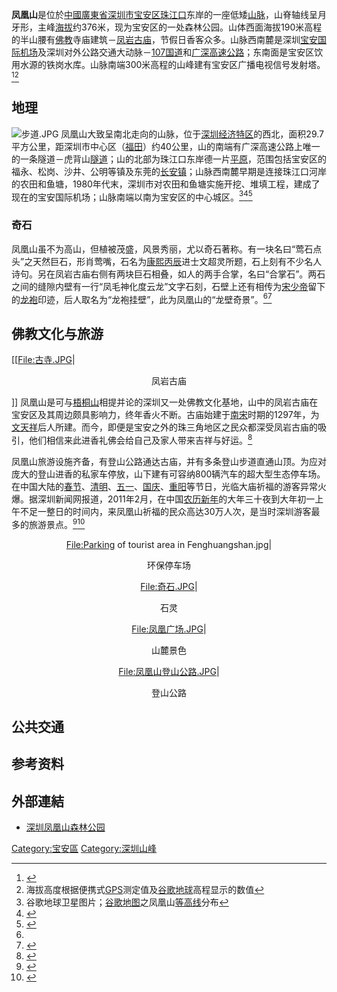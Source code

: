 {{otheruses|鳳凰山}}
{{Infobox Mountain
| table_width =
| Name             = 凤凰山
| other_name =
| native_name =
| Photo            = Fenghuang Mountain, March 2011.jpg
| Photo size       = <!--照片大小-->
| photo_alt =
| Caption          = 凤凰山主峰（左峰）
| Elevation        = {{Convert|376|m|ft|0|link=on}}
| elevation_ref =
| Prominence       = <!--相對高度-->
| prominence_ref =
| Parent peak      = 
| Listing          = 
| Translation      = 
| Language         = 
| Pronunciation    = 
| pushpin_map      = China Guangdong
| pushpin_label_position = <!-- 圖標文字位置：left, right, top, bottom, none -->
| pushpin_map_caption    = 凤凰山的位置
| pushpin_mapsize        = <!--純數字，請勿加px-->
| label =
| map_relief = <!-- 如果不想使用Location map的地形圖，填map_relief=0 -->
| latd=22 |latm=40|lats=16|latNS=N
| longd=113|longm=50|longs=53|longEW=E
| coord_type = <!--用於Template:Infobox coord，如果留空，預設為mountain-->
| region = <!--用於Template:Infobox coord-->
| display = <!--用於Template:Infobox coord，如果留空，預設為inline,title -->
| Location         ={{flagicon|China}}[[中华人民共和国|中华人民共和国]]<br>[[广东省|广东省]][[深圳市|深圳市]][[宝安区|宝安区]]
| Range            = <!--山脈-->
| Grid_ref_UK      = 
| Grid_ref_Ireland = 
| Coordinates      = {{coord|22|40|16|N|113|50|53|E|type:mountain}}
| coordinates_ref  = 
| Topographic map  = <!--地形圖-->
| Type             = <!--類別-->
| Age              = <!--年齡-->
| Volcanic_Arc/Belt= 
| Last eruption    = <!--最近噴發-->
| First ascent     = <!--首次登頂-->
| Easiest route    = 鳳凰山登山公路、山谷登山步道
}}

'''凤凰山'''是位於[[中國|中國]][[廣東省|廣東省]][[深圳市|深圳市]][[宝安区|宝安区]][[珠江口|珠江口]]东岸的一座低矮[[山脉|山脉]]，山脊轴线呈月牙形，主峰[[海拔|海拔]]约376米，现为宝安区的一处森林公园。山体西面海拔190米高程的半山腰有[[佛教|佛教]]寺庙建筑－[[凤岩古庙|凤岩古庙]]，节假日香客众多。山脉西南麓是深圳[[宝安国际机场|宝安国际机场]]及深圳对外公路交通大动脉－[[107国道|107国道]]和[[广深高速公路|广深高速公路]]；东南面是宝安区饮用水源的铁岗水库。山脉南端300米高程的山峰建有宝安区广播电视信号发射塔。<ref>{{cite web| url =http://www.gdf.gov.cn/index.php?controller=front&action=view&id=10012271| title =深圳沿着绿道走进凤凰山| publisher =[[中华人民共和国|中国]]广东省林业局| accessdate =2011-02-15| archive-url =https://web.archive.org/web/20110109012626/http://www.gdf.gov.cn/index.php?controller=front&action=view&id=10012271| archive-date =2011-01-09| dead-url =yes}}</ref><ref>海拔高度根据便携式[[GPS|GPS]]测定值及[[谷歌地球|谷歌地球]]高程显示的数值</ref>

==地理==
[[File:步道.JPG|thumb]]
凤凰山大致呈南北走向的山脉，位于[[深圳经济特区|深圳经济特区]]的西北，面积29.7平方公里，距深圳市中心区（[[福田区|福田]]）约40公里，山的南端有广深高速公路上唯一的一条隧道－虎背山[[隧道|隧道]]；山的北部为珠江口东岸德一片[[平原|平原]]，范围包括宝安区的福永、松岗、沙井、公明等镇及东莞的[[长安镇|长安镇]]；山脉西南麓早期是连接珠江口河岸的农田和鱼塘，1980年代末，深圳市对农田和鱼塘实施开挖、堆填工程，建成了现在的宝安国际机场；山脉南端以南为宝安区的中心城区。<ref>谷歌地球卫星图片；[[谷歌地图|谷歌地图]]之凤凰山[[等高线|等高线]]分布</ref><ref name="深圳凤凰山简介">{{cite web| url =http://www.sz-fhs.com/about.asp| title =深圳凤凰山简介| publisher =凤凰山森林公园| accessdate =2011-02-15}}{{dead link|date=2018年2月 |bot=InternetArchiveBot |fix-attempted=yes }}</ref><ref>{{cite web| url =http://www.caac.gov.cn/D1/60ZNQD/JZMH/200907/t20090730_27033.html| title =深快速发展的深圳机场| publisher =中国民用航空局| accessdate =2011-02-16| deadurl =yes| archiveurl =https://web.archive.org/web/20150405002459/http://www.caac.gov.cn/D1/60ZNQD/JZMH/200907/t20090730_27033.html| archivedate =2015-04-05}}</ref>

===奇石===
凤凰山虽不为高山，但植被茂盛，风景秀丽，尤以奇石著称。有一块名曰“莺石点头”之天然巨石，形肖莺嘴，石名为[[康熙|康熙]][[丙辰|丙辰]]进士文超灵所题，石上刻有不少名人诗句。另在凤岩古庙右侧有两块巨石相叠，如人的两手合掌，名曰“合掌石”。两石之间的缝隙内壁有一行“凤毛神化度云龙”文字石刻，石壁上还有相传为[[宋少帝|宋少帝]]留下的[[龙袍|龙袍]]印迹，后人取名为“龙袍挂壁”，此为凤凰山的“龙壁奇景”。<ref name="深圳凤凰山简介"/><ref>{{cite web| url =http://www.baoanren.com/BarenNews/news/baoanfengqing/2009/3/093271328597064.html| title =深圳凤凰山-凤凰奇石介绍| publisher =深圳宝安人网| accessdate =2011-02-15}}{{dead link|date=2018年5月 |bot=InternetArchiveBot |fix-attempted=yes }}</ref>

==佛教文化与旅游==
[[File:古寺.JPG|<center>凤岩古庙</center>]]
凤凰山是可与[[梧桐山|梧桐山]]相提并论的深圳又一处佛教文化基地，山中的凤岩古庙在宝安区及其周边颇具影响力，终年香火不断。古庙始建于[[南宋|南宋]]时期的1297年，为[[文天祥|文天祥]]后人所建。而今，即便是宝安之外的珠三角地区之民众都深受凤岩古庙的吸引，他们相信来此进香礼佛会给自己及家人带来吉祥与好运。<ref>{{cite web| url =http://www.baagri.gov.cn/new/Article_Show.asp?ArticleID=3336| title =深圳宝安凤凰山森林公园介绍| publisher =宝安农业信息网| accessdate =2011-02-15}}{{dead link|date=2018年5月 |bot=InternetArchiveBot |fix-attempted=yes }}</ref>

凤凰山旅游设施齐备，有登山公路通达古庙，并有多条登山步道直通山顶。为应对庞大的登山进香的私家车停放，山下建有可容纳800辆汽车的超大型生态停车场。在中国大陆的[[春节|春节]]、[[清明|清明]]、[[五一|五一]]、[[国庆|国庆]]、[[重阳|重阳]]等节日，光临大庙祈福的游客异常火爆。据深圳新闻网报道，2011年2月，在中国[[农历新年|农历新年]]的大年三十夜到大年初一上午不足一整日的时间内，来凤凰山祈福的民众高达30万人次，是当时深圳游客最多的旅游景点。<ref>{{cite web| url =http://news.sznews.com/content/2011-02/10/content_5327418.htm| title =50万人春节平安畅游宝安福永凤凰山| publisher =深圳新闻网| accessdate =2011-02-15}}{{Dead link|date=2019年11月 |bot=InternetArchiveBot |fix-attempted=yes }}</ref><ref>{{cite web| url =http://lvyou.lvwawa.com/a/shenzhen/xinwen/20100520323.html| title =深圳宝安凤凰山森林公园周末开园 将免费开放| publisher =LVWAWA旅游网| accessdate =2011-02-15| deadurl =yes| archiveurl =https://web.archive.org/web/20110324183105/http://lvyou.lvwawa.com/a/shenzhen/xinwen/20100520323.html| archivedate =2011-03-24}}</ref>
<center><gallery>
File:Parking of tourist area in Fenghuangshan.jpg|<center>环保停车场</center>
File:奇石.JPG|<center>石灵</center>
File:凤凰广场.JPG|<center>山麓景色</center>
File:凤凰山登山公路.JPG|<center>登山公路</center>
</gallery></center>

==公共交通==
{{深圳公交巴士列表|车站名=途径公交车路线|650|782|M236|M251|M252|M334|M419|M433|B787|B837|B711|B854|高峰专线30|T1}}

== 参考资料 ==
{{Reflist}}

==外部連結==
*[http://www.sz-fhs.com/story.asp 深圳凤凰山森林公园]{{dead link|date=2018年5月 |bot=InternetArchiveBot |fix-attempted=yes }}

{{深圳}}
[[Category:宝安區|Category:宝安區]]
[[Category:深圳山峰|Category:深圳山峰]]